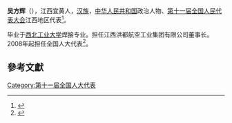 '''吴方辉'''（{{bd|1956年||}}），江西宜黄人，[[汉族|汉族]]，[[中华人民共和国|中华人民共和国]]政治人物、[[第十一届全国人民代表大会|第十一届全国人民代表大会]]江西地区代表<ref>{{cite web|author=新华网|title=第十一届全国人大代表|url=http://news.xinhuanet.com/ziliao/2008-03/03/content_7708230.htm?node=36628|publisher=新华网|accessdate=2014-01-07|archive-date=2014-01-10|archive-url=https://web.archive.org/web/20140110211415/http://news.xinhuanet.com/ziliao/2008-03/03/content_7708230.htm?node=36628|dead-url=no}}</ref>。

毕业于[[西北工业大学|西北工业大学]]焊接专业。担任江西洪都航空工业集团有限公司董事长。2008年起担任全国人大代表<ref>{{cite news|title=全国人大代表信息-吴方辉|url=http://210.82.31.1:8084/delegate/viewDelegate.action?dbid=111153|accessdate=2013-04-05|newspaper=全国人大网|archive-url=https://web.archive.org/web/20140407063542/http://www.npc.gov.cn/delegate/viewDelegate.action?dbid=111153|archive-date=2014-04-07|dead-url=yes}}</ref>。

==參考文獻==
{{reflist}}
[[Category:第十一届全国人大代表|Category:第十一届全国人大代表]]